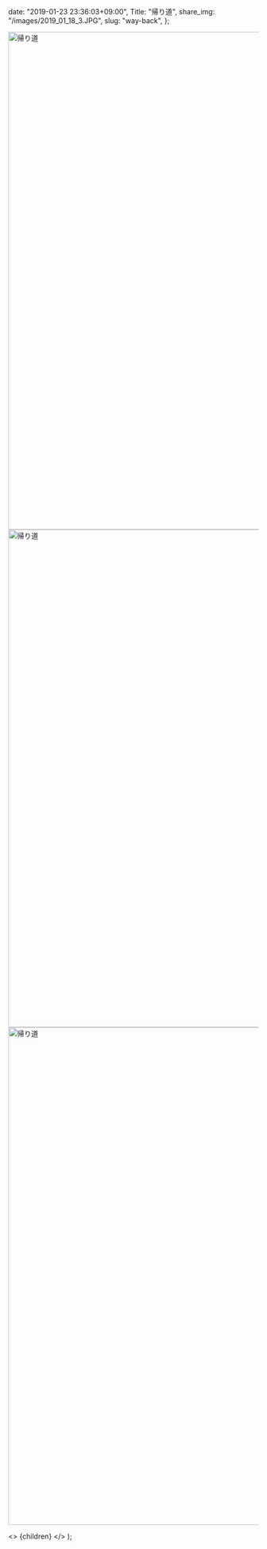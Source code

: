 
  date: "2019-01-23 23:36:03+09:00",
  Title: "帰り道",
  share_img: "/images/2019_01_18_3.JPG",
  slug: "way-back",
};

<img src="/images/2019_01_18_1.JPG" alt="帰り道" width="1500" height="1000" className="bg-gradient-to-r from-neutral-200 to-slate-200" />

<img src="/images/2019_01_18_2.JPG" alt="帰り道" width="1500" height="1000" className="bg-gradient-to-r from-neutral-200 to-slate-200" />

<img src="/images/2019_01_18_3.JPG" alt="帰り道" width="1500" height="1000" loading="lazy" className="bg-gradient-to-r from-neutral-200 to-slate-200" />

  <>
    <Head>
      <title>{meta.Title} | 異郷好実</title>
    </Head>
    <PostLayout meta={meta}>{children}</PostLayout>
  </>
);
